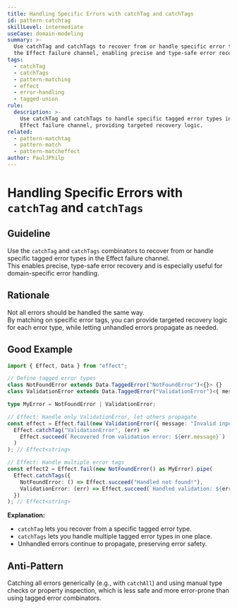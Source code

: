 ```yaml
---
title: Handling Specific Errors with catchTag and catchTags
id: pattern-catchtag
skillLevel: intermediate
useCase: domain-modeling
summary: >-
  Use catchTag and catchTags to recover from or handle specific error types in
  the Effect failure channel, enabling precise and type-safe error recovery.
tags:
  - catchTag
  - catchTags
  - pattern-matching
  - effect
  - error-handling
  - tagged-union
rule:
  description: >-
    Use catchTag and catchTags to handle specific tagged error types in the
    Effect failure channel, providing targeted recovery logic.
related:
  - pattern-matchtag
  - pattern-match
  - pattern-matcheffect
author: PaulJPhilp
---
```


# Handling Specific Errors with `catchTag` and `catchTags`

## Guideline

Use the `catchTag` and `catchTags` combinators to recover from or handle specific tagged error types in the Effect failure channel.  
This enables precise, type-safe error recovery and is especially useful for domain-specific error handling.

## Rationale

Not all errors should be handled the same way.  
By matching on specific error tags, you can provide targeted recovery logic for each error type, while letting unhandled errors propagate as needed.

## Good Example

```typescript
import { Effect, Data } from "effect";

// Define tagged error types
class NotFoundError extends Data.TaggedError("NotFoundError")<{}> {}
class ValidationError extends Data.TaggedError("ValidationError")<{ message: string }> {}

type MyError = NotFoundError | ValidationError;

// Effect: Handle only ValidationError, let others propagate
const effect = Effect.fail(new ValidationError({ message: "Invalid input" }) as MyError).pipe(
  Effect.catchTag("ValidationError", (err) =>
    Effect.succeed(`Recovered from validation error: ${err.message}`)
  )
); // Effect<string>

// Effect: Handle multiple error tags
const effect2 = Effect.fail(new NotFoundError() as MyError).pipe(
  Effect.catchTags({
    NotFoundError: () => Effect.succeed("Handled not found!"),
    ValidationError: (err) => Effect.succeed(`Handled validation: ${err.message}`),
  })
); // Effect<string>
```

**Explanation:**  
- `catchTag` lets you recover from a specific tagged error type.
- `catchTags` lets you handle multiple tagged error types in one place.
- Unhandled errors continue to propagate, preserving error safety.

## Anti-Pattern

Catching all errors generically (e.g., with `catchAll`) and using manual type checks or property inspection, which is less safe and more error-prone than using tagged error combinators.
